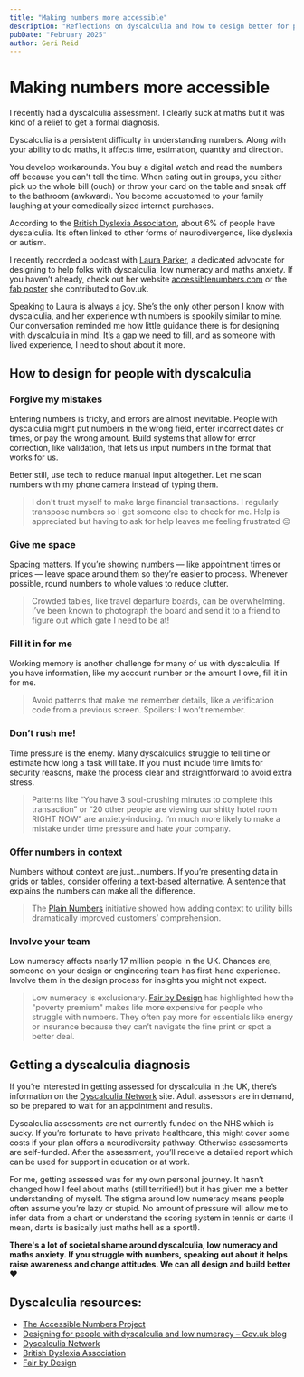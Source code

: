 ```yaml
---
title: "Making numbers more accessible"
description: "Reflections on dyscalculia and how to design better for people with low numeracy."
pubDate: "February 2025"
author: Geri Reid
---
```


# Making numbers more accessible

I recently had a dyscalculia assessment. I clearly suck at maths but it was kind of a relief to get a formal diagnosis.

Dyscalculia is a persistent difficulty in understanding numbers. Along with your ability to do maths, it affects time, estimation, quantity and direction.

You develop workarounds. You buy a digital watch and read the numbers off because you can't tell the time. When eating out in groups, you either pick up the whole bill (ouch) or throw your card on the table and sneak off to the bathroom (awkward). You become accustomed to your family laughing at your comedically sized internet purchases.

According to the [British Dyslexia Association](https://www.bdadyslexia.org.uk/dyscalculia), about 6% of people have dyscalculia. It’s often linked to other forms of neurodivergence, like dyslexia or autism.

I recently recorded a podcast with [Laura Parker](https://lauraparker.design/), a dedicated advocate for designing to help folks with dyscalculia, low numeracy and maths anxiety. If you haven’t already, check out her website [accessiblenumbers.com](https://accessiblenumbers.com/) or the [fab poster](https://github.com/abbott567/dyscalculia-poster/blob/main/dist/dyscalculia-poster.pdf) she contributed to Gov.uk.

Speaking to Laura is always a joy. She’s the only other person I know with dyscalculia, and her experience with numbers is spookily similar to mine. Our conversation reminded me how little guidance there is for designing with dyscalculia in mind. It’s a gap we need to fill, and as someone with lived experience, I need to shout about it more.

<div class="space-m"></div>

## How to design for people with dyscalculia

### Forgive my mistakes

Entering numbers is tricky, and errors are almost inevitable. People with dyscalculia might put numbers in the wrong field, enter incorrect dates or times, or pay the wrong amount. Build systems that allow for error correction, like validation, that lets us input numbers in the format that works for us.

Better still, use tech to reduce manual input altogether. Let me scan numbers with my phone camera instead of typing them.

> I don't trust myself to make large financial transactions. I regularly transpose numbers so I get someone else to check for me. Help is appreciated but having to ask for help leaves me feeling frustrated 😔

### Give me space

Spacing matters. If you’re showing numbers — like appointment times or prices — leave space around them so they’re easier to process. Whenever possible, round numbers to whole values to reduce clutter.

> Crowded tables, like travel departure boards, can be overwhelming. I’ve been known to photograph the board and send it to a friend to figure out which gate I need to be at!

### Fill it in for me

Working memory is another challenge for many of us with dyscalculia. If you have information, like my account number or the amount I owe, fill it in for me.

> Avoid patterns that make me remember details, like a verification code from a previous screen. Spoilers: I won’t remember.

### Don’t rush me!

Time pressure is the enemy. Many dyscalculics struggle to tell time or estimate how long a task will take. If you must include time limits for security reasons, make the process clear and straightforward to avoid extra stress.

> Patterns like “You have 3 soul-crushing minutes to complete this transaction” or “20 other people are viewing our shitty hotel room RIGHT NOW” are anxiety-inducing. I’m much more likely to make a mistake under time pressure and hate your company.

### Offer numbers in context

Numbers without context are just...numbers. If you’re presenting data in grids or tables, consider offering a text-based alternative. A sentence that explains the numbers can make all the difference.

> The [Plain Numbers](https://plainnumbers.org.uk/) initiative showed how adding context to utility bills dramatically improved customers’ comprehension.

### Involve your team

Low numeracy affects nearly 17 million people in the UK. Chances are, someone on your design or engineering team has first-hand experience. Involve them in the design process for insights you might not expect.

> Low numeracy is exclusionary. [Fair by Design](https://fairbydesign.com/) has highlighted how the "poverty premium" makes life more expensive for people who struggle with numbers. They often pay more for essentials like energy or insurance because they can’t navigate the fine print or spot a better deal.

## Getting a dyscalculia diagnosis

If you’re interested in getting assessed for dyscalculia in the UK, there’s information on the [Dyscalculia Network](https://dyscalculianetwork.com/) site. Adult assessors are in demand, so be prepared to wait for an appointment and results.

Dyscalculia assessments are not currently funded on the NHS which is sucky. If you’re fortunate to have private healthcare, this might cover some costs if your plan offers a neurodiversity pathway. Otherwise assessments are self-funded. After the assessment, you’ll receive a detailed report which can be used for support in education or at work.

For me, getting assessed was for my own personal journey. It hasn’t changed how I feel about maths (still terrified!) but it has given me a better understanding of myself. The stigma around low numeracy means people often assume you’re lazy or stupid. No amount of pressure will allow me to infer data from a chart or understand the scoring system in tennis or darts (I mean, darts is basically just maths hell as a sport!).

**There's a lot of societal shame around dyscalculia, low numeracy and maths anxiety. If you struggle with numbers, speaking out about it helps raise awareness and change attitudes. We can all design and build better ❤️**

<div class="space-m"></div>

## Dyscalculia resources:

- [The Accessible Numbers Project](https://accessiblenumbers.com/)
- [Designing for people with dyscalculia and low numeracy – Gov.uk blog](https://designnotes.blog.gov.uk/2022/11/28/designing-for-people-with-dyscalculia-and-low-numeracy/)
- [Dyscalculia Network](https://dyscalculianetwork.com/)
- [British Dyslexia Association](https://www.bdadyslexia.org.uk/dyscalculia)
- [Fair by Design](https://fairbydesign.com/)
